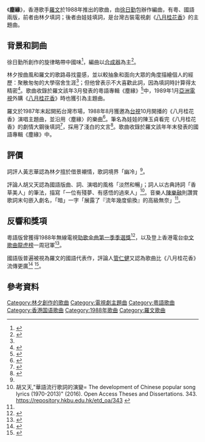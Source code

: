 {{Infobox song
| Album = 塵緣
|Name=塵緣（粵）
|Artist=[[羅文|羅文]]
|Composer=[[徐日勤|徐日勤]]
|lyricist = [[林夕|林夕]]
|Arranger=徐日勤
|Producer=徐日勤
|type=song
|Genre=粵語流行
|Label=[[華星唱片|華星唱片]]
|Written=1987年
|Released=1988年3月
|Recorded=1988年1月
|Length=4分14秒
}}

{{Infobox song
|Name=塵緣（國）
| Album = 塵緣
|Artist=羅文
|Composer=[[徐日勤|徐日勤]]
|lyricist = [[娃娃|娃娃]]（陳玉貞）
|Arranger=徐日勤
|Producer=徐日勤、 [[鈕大可|鈕大可]]
|type=song
|Genre=國語流行
|Label=[[滾石唱片|滾石唱片]]
| Released   = 1988年
| Length= 4分21秒
}}

《'''塵緣'''》，香港歌手[[羅文|羅文]]於1988年推出的歌曲，由[[徐日勤|徐日勤]]包辦作編曲，有粵、國語兩版，前者由林夕填詞；後者由娃娃填詞，是台灣古裝電視劇《[[八月桂花香|八月桂花香]]》的主題曲。

== 背景和詞曲 ==
徐日勤所創作的旋律略帶中國味<ref name="夕">{{Cite book|edition=Chu ban|title=別人的歌|url=https://www.worldcat.org/oclc/1048928051|location=Xianggang|isbn=9789888481613|oclc=1048928051|last=Lin, Xi, 1961-|last2=林夕, 1961-|pages=114-116|access-date=2019-07-05|archive-date=2020-09-14|archive-url=https://web.archive.org/web/20200914160030/https://www.worldcat.org/title/bie-ren-de-ge/oclc/1048928051|dead-url=no}}</ref>，編曲以[[合成器|合成器]]為主<ref name="CD">{{Cite AV media notes |title=《塵緣》：〈暗香飄過，難遣人間未了情 專輯2 精選曲推薦〉 |artist= |year=1988 |notestitle= |url= |accessdate= |first= |last= |authorlink= |first2= |last2= |authorlink2= |page= |pages= |type=黑膠唱片 |publisher=滾石有聲出版社有限公司|id= |location=台北 |ref=}}</ref>。

林夕按曲風和羅文的歌路尋找靈感，並以較抽象和面向大眾的角度描繪個人的經歷：聚散匆匆的大學宿舍生涯<ref name="夕"/>；但他曾表示不大喜歡此詞，因為填詞時計算得太精密<ref name="大公">{{Cite news|url=|title=塵緣|author=李謨如|date=1988-05-06|work=大公報|publisher=|accessdate=|language=|format=|page=24}}</ref>。歌曲收錄於羅文該年3月發表的粵語專輯《塵緣》<ref>{{Cite web |url=https://drive.google.com/file/d/1nx6uQq4TQgYjQOGMJPCi8eDgDl9USq3j/view?usp=sharing |title=專輯廣告：羅文龍年翱翔八八 一張最具個人特色的猛碟 塵緣(jpg) |access-date=2020-12-04 |archive-date=2021-03-31 |archive-url=https://web.archive.org/web/20210331190107/https://drive.google.com/file/d/1nx6uQq4TQgYjQOGMJPCi8eDgDl9USq3j/view?usp=sharing |dead-url=no }}</ref>中，1989年1月[[亞洲電視|亞洲電視]]外購《[[八月桂花香|八月桂花香]]》時也獲引為主題曲。

羅文於1987年末起開拓台灣市場，1988年8月獲邀為[[臺灣電視公司|台視]]10月開播的《八月桂花香》演唱主題曲，並沿用〈塵緣〉的樂曲<ref>{{Cite news|url=https://eresources.nlb.gov.sg/newspapers/Digitised/Article/lhwb19880818-1.2.30.3.1|title=台灣女友埋怨聚少離多 羅文忍痛斬情絲|author=|date=1988-08-18|work=聯合晚報|publisher=|accessdate=|language=|format=|archive-url=https://web.archive.org/web/20200224024202/https://eresources.nlb.gov.sg/newspapers/Digitised/Article/lhwb19880818-1.2.30.3.1|archive-date=2020-02-24|dead-url=no}}</ref>。筆名為娃娃的陳玉貞看完《八月桂花香》的劇情大鋼後填詞<ref name="陳樂融">{{Cite book|title=Wo, zuo ci jia : chen le rong yu 14 wei ci ren de chuang yi pan ni|url=https://www.worldcat.org/oclc/815384539|publisher=Tian xia za zhi|date=2010 min[99]|location=Tai bei shi|isbn=978-986-241-090-5|oclc=815384539|last=Chen, Yuerong,|last2=陳樂融,|access-date=2020-11-30|archive-date=2021-03-31|archive-url=https://web.archive.org/web/20210331190119/https://www.worldcat.org/title/wo-zuo-ci-jia-chen-le-rong-yu-14-wei-ci-ren-de-chuang-yi-pan-ni/oclc/815384539|dead-url=no}}</ref>，採用了淺白的文言<ref>{{Cite book|title=吹鼓吹詩論壇二十九號：歌詞的一半是詩 歌詞創作專輯|author=台灣詩學季刊雜誌社|publisher=秀威資訊|year=2017-06-09|isbn=7102439330291|location=|pages=15}}</ref>。歌曲收錄於羅文該年年末發表的國語專輯《塵緣》中。

==評價==
詞評人黃志華認為林夕擅於借景襯情，歌詞境界「幽冷」<ref name="大公"/>。

評論人胡又天認為國語版曲、詞、演唱的風格「淡然和暢」；詞人以古典詩詞「香草美人」的筆法，描寫「一位有殘夢、有感悟的過來人」<ref>胡又天,"華語流行歌詞的演變= The development of Chinese popular song lyrics (1970-2013)" (2016). Open Access Theses and Dissertations. 343.
https://repository.hkbu.edu.hk/etd_oa/343 {{Wayback|url=https://repository.hkbu.edu.hk/etd_oa/343 |date=20210331190119 }}</ref>。音樂人[[陳樂融|陳樂融]]則讚賞歌詞末句嵌入劇名，「暗」一字「展露了『流年幾度偷換』的高級無奈」<ref name="陳樂融"/>。

==反響和獎項==
粵語版曾獲得1988年無線電視[[勁歌金曲優秀選|勁歌金曲第一季季選獎]]<ref name="勁歌季選">{{Cite web|title=關聯字=勁歌金曲季選|url=http://www.hkmemory.hk/search/search?channelid=230719&templet=search_result_all_cht.jsp&searchword=KW_OTHER_CHT=%27%E5%8B%81%E6%AD%8C%E9%87%91%E6%9B%B2%E5%AD%A3%E9%81%B8%27&extend_expr=%E9%97%9C%E8%81%AF%E5%AD%97%3D%E5%8B%81%E6%AD%8C%E9%87%91%E6%9B%B2%E5%AD%A3%E9%81%B8|accessdate=|author=|date=|format=|publisher=|language=|archive-url=https://web.archive.org/web/20200717191151/http://www.hkmemory.hk/search/search?channelid=230719&templet=search_result_all_cht.jsp&searchword=KW_OTHER_CHT%3D%27%E5%8B%81%E6%AD%8C%E9%87%91%E6%9B%B2%E5%AD%A3%E9%81%B8%27&extend_expr=%E9%97%9C%E8%81%AF%E5%AD%97%3D%E5%8B%81%E6%AD%8C%E9%87%91%E6%9B%B2%E5%AD%A3%E9%81%B8|archive-date=2020-07-17|dead-url=no}}</ref>，以及登上香港電台[[中文歌曲龍虎榜|中文歌曲龍虎榜]]一周冠軍<ref name="cnhk">{{cite web|author1=黃志煒|url=https://repository.lib.cuhk.edu.hk/en/item/cuhk-317982|title=跨國唱片公司壟斷下之香港粤語流行樂壇|language=中文|date=1991|page=附錄附件(一)|access-date=2020-11-30|archive-date=2020-08-23|archive-url=https://web.archive.org/web/20200823022917/https://repository.lib.cuhk.edu.hk/en/item/cuhk-317982|dead-url=no}}</ref>。

國語版普遍被視為羅文的國語代表作，評論人[[管仁健|管仁健]]又認為歌曲比《八月桂花香》流傳更廣<ref>{{Cite news|url=|title=超音波周報 在京都看美空雲雀紀念館 台灣 會有羅文效應嗎|author=王祖濤|date=2002-11-01|work=民生報|publisher=|accessdate=|language=|format=}}</ref>
<ref>{{Cite web|title=我們與惡的距離一定要Happy End嗎？|url=https://newtalk.tw/news/view/2019-04-24/237599|accessdate=|author=管仁健|date=2019-04-24|format=|publisher=|language=|archive-url=https://web.archive.org/web/20190425154914/https://newtalk.tw/news/view/2019-04-24/237599|archive-date=2019-04-25|dead-url=no}}</ref>。

== 參考資料 ==
{{Reflist|2}}

{{羅文}}

[[Category:林夕創作的歌曲|Category:林夕創作的歌曲]]
[[Category:電視劇主題曲|Category:電視劇主題曲]]
[[Category:粵語歌曲|Category:粵語歌曲]]
[[Category:香港国语歌曲|Category:香港国语歌曲]]
[[Category:1988年歌曲|Category:1988年歌曲]]
[[Category:羅文歌曲|Category:羅文歌曲]]